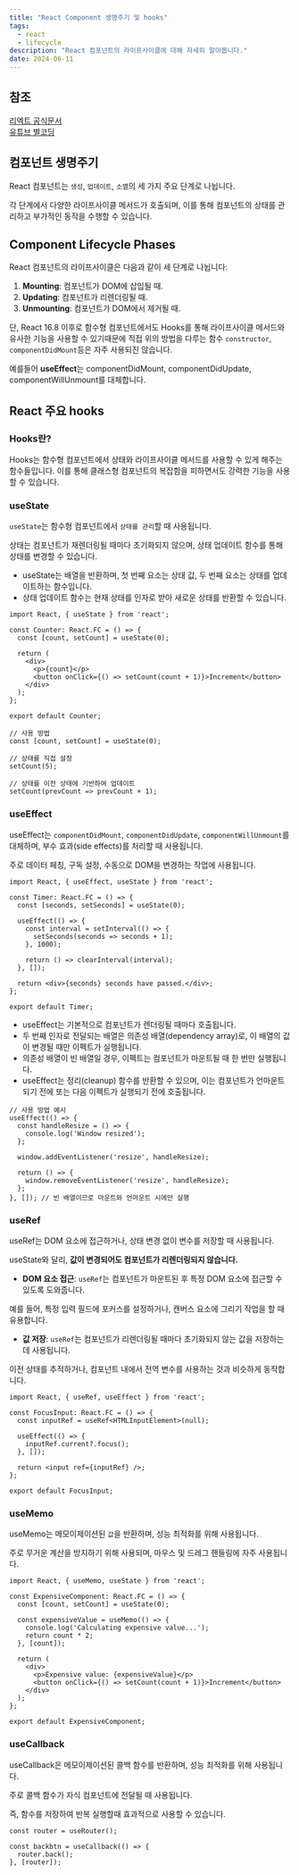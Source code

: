 ```yaml
---
title: "React Component 생명주기 및 hooks"
tags:
  - react
  - lifecycle
description: "React 컴포넌트의 라이프사이클에 대해 자세히 알아봅니다."
date: 2024-06-11
---
```


## 참조

[리엑트 공식문서](https://ko.legacy.reactjs.org/docs/getting-started.html '리엑트공홈')<br/>
[유튜브 별코딩](https://www.youtube.com/watch?v=oqUgcxwrnSY&ab_channel=%EB%B3%84%EC%BD%94%EB%94%A9 '유튜브')

## 컴포넌트 생명주기

React 컴포넌트는 `생성`, `업데이트`, `소멸`의 세 가지 주요 단계로 나뉩니다.

각 단계에서 다양한 라이프사이클 메서드가 호출되며, 이를 통해 컴포넌트의 상태를 관리하고 부가적인 동작을 수행할 수 있습니다.

## Component Lifecycle Phases

React 컴포넌트의 라이프사이클은 다음과 같이 세 단계로 나뉩니다:

1. **Mounting**: 컴포넌트가 DOM에 삽입될 때.
2. **Updating**: 컴포넌트가 리렌더링될 때.
3. **Unmounting**: 컴포넌트가 DOM에서 제거될 때.

단, React 16.8 이후로 함수형 컴포넌트에서도 Hooks를 통해 라이프사이클 메서드와 유사한 기능을 사용할 수 있기때문에
직접 위의 방법을 다루는 함수 `constructor`, `componentDidMount`등은 자주 사용되진 않습니다.

예를들어 **useEffect**는 componentDidMount, componentDidUpdate, componentWillUnmount를 대체합니다.

## React 주요 hooks

### Hooks란?

Hooks는 함수형 컴포넌트에서 상태와 라이프사이클 메서드를 사용할 수 있게 해주는 함수들입니다. 이를 통해 클래스형 컴포넌트의 복잡함을 피하면서도 강력한 기능을 사용할 수 있습니다.

### useState

`useState`는 함수형 컴포넌트에서 `상태를 관리`할 때 사용됩니다. 

상태는 컴포넌트가 재렌더링될 때마다 초기화되지 않으며, 상태 업데이트 함수를 통해 상태를 변경할 수 있습니다.

- useState는 배열을 반환하며, 첫 번째 요소는 상태 값, 두 번째 요소는 상태를 업데이트하는 함수입니다.
- 상태 업데이트 함수는 현재 상태를 인자로 받아 새로운 상태를 반환할 수 있습니다.

```tsx
import React, { useState } from 'react';

const Counter: React.FC = () => {
  const [count, setCount] = useState(0);

  return (
    <div>
      <p>{count}</p>
      <button onClick={() => setCount(count + 1)}>Increment</button>
    </div>
  );
};

export default Counter;

// 사용 방법
const [count, setCount] = useState(0);

// 상태를 직접 설정
setCount(5);

// 상태를 이전 상태에 기반하여 업데이트
setCount(prevCount => prevCount + 1);
```

### useEffect

useEffect는 `componentDidMount`, `componentDidUpdate`, `componentWillUnmount`를 대체하며, 부수 효과(side effects)를 처리할 때 사용됩니다. 

주로 데이터 페칭, 구독 설정, 수동으로 DOM을 변경하는 작업에 사용됩니다.

```tsx
import React, { useEffect, useState } from 'react';

const Timer: React.FC = () => {
  const [seconds, setSeconds] = useState(0);

  useEffect(() => {
    const interval = setInterval(() => {
      setSeconds(seconds => seconds + 1);
    }, 1000);

    return () => clearInterval(interval);
  }, []);

  return <div>{seconds} seconds have passed.</div>;
};

export default Timer;
```

- useEffect는 기본적으로 컴포넌트가 렌더링될 때마다 호출됩니다.
- 두 번째 인자로 전달되는 배열은 의존성 배열(dependency array)로, 이 배열의 값이 변경될 때만 이펙트가 실행됩니다.
- 의존성 배열이 빈 배열일 경우, 이펙트는 컴포넌트가 마운트될 때 한 번만 실행됩니다.
- useEffect는 정리(cleanup) 함수를 반환할 수 있으며, 이는 컴포넌트가 언마운트되기 전에 또는 다음 이펙트가 실행되기 전에 호출됩니다.

```tsx
// 사용 방법 예시
useEffect(() => {
  const handleResize = () => {
    console.log('Window resized');
  };

  window.addEventListener('resize', handleResize);

  return () => {
    window.removeEventListener('resize', handleResize);
  };
}, []); // 빈 배열이므로 마운트와 언마운트 시에만 실행
```

### useRef

useRef는 DOM 요소에 접근하거나, 상태 변경 없이 변수를 저장할 때 사용됩니다. 

useState와 달리, **값이 변경되어도 컴포넌트가 리렌더링되지 않습니다.**


- **DOM 요소 접근**: `useRef`는 컴포넌트가 마운트된 후 특정 DOM 요소에 접근할 수 있도록 도와줍니다. 

예를 들어, 특정 입력 필드에 포커스를 설정하거나, 캔버스 요소에 그리기 작업을 할 때 유용합니다.

- **값 저장**: `useRef`는 컴포넌트가 리렌더링될 때마다 초기화되지 않는 값을 저장하는 데 사용됩니다. 

이전 상태를 추적하거나, 컴포넌트 내에서 전역 변수를 사용하는 것과 비슷하게 동작합니다.


```tsx
import React, { useRef, useEffect } from 'react';

const FocusInput: React.FC = () => {
  const inputRef = useRef<HTMLInputElement>(null);

  useEffect(() => {
    inputRef.current?.focus();
  }, []);

  return <input ref={inputRef} />;
};

export default FocusInput;
```

### useMemo

useMemo는 메모이제이션된 `값`을 반환하며, 성능 최적화를 위해 사용됩니다. 

주로 무거운 계산을 방지하기 위해 사용되며, 마우스 및 드레그 핸들링에 자주 사용됩니다.

```tsx
import React, { useMemo, useState } from 'react';

const ExpensiveComponent: React.FC = () => {
  const [count, setCount] = useState(0);

  const expensiveValue = useMemo(() => {
    console.log('Calculating expensive value...');
    return count * 2;
  }, [count]);

  return (
    <div>
      <p>Expensive value: {expensiveValue}</p>
      <button onClick={() => setCount(count + 1)}>Increment</button>
    </div>
  );
};

export default ExpensiveComponent;
```

### useCallback

useCallback은 메모이제이션된 콜백 함수를 반환하며, 성능 최적화를 위해 사용됩니다. 

주로 콜백 함수가 자식 컴포넌트에 전달될 때 사용됩니다.

즉, 함수를 저장하여 반복 실행할때 효과적으로 사용할 수 있습니다.

```tsx
const router = useRouter();

const backbtn = useCallback(() => {
  router.back();
}, [router]);
```